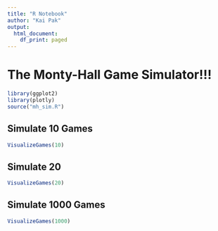 ```yaml
---
title: "R Notebook"
author: "Kai Pak"
output:
  html_document:
    df_print: paged
---
```


# The Monty-Hall Game Simulator!!!


```r
library(ggplot2)
library(plotly)
source("mh_sim.R")
```

## Simulate 10 Games

```r
VisualizeGames(10)
```

## Simulate 20

```r
VisualizeGames(20)
```

## Simulate 1000 Games

```r
VisualizeGames(1000)
```

